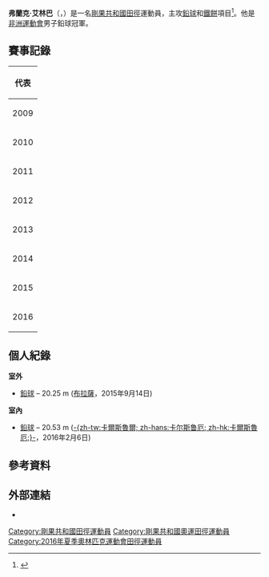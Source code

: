 {{Infobox sportsperson
| name           = 弗蘭克·艾林巴<br />''Franck Elemba''
| image          = 
| caption        = 
| birth_name     = 
| fullname       = 
| nickname       = 
| nationality    = 
| residence      = 
| birth_date     = {{birth date and age|1990|7|21|df=yes}}
| birth_place    = [[剛果共和國|剛果共和國]][[布拉薩|布拉薩]]
| death_date     = 
| death_place    = 
| height         = {{height|m=2.00}}
| weight         = {{weight|kg=115}}
| website        = 
| country        = {{CGO}}
| sport          = [[田徑|田徑]]
| event          = 鉛球、鐵餅
| olympics       = 
| show-medals    = yes
| medaltemplates = 
{{MedalSport|男子[[田徑|田徑]]}}
{{MedalCountry|{{CGO}}}}
{{MedalCompetition|[[非洲運動會|非洲運動會]]}}
{{MedalGold|[[2015年非洲運動會|2015年 布拉薩]]|鉛球}}
{{MedalBronze|[[2015年非洲運動會|2015年 布拉薩]]|鐵餅}}
{{MedalCompetition|[[非洲田徑錦標賽|非洲田徑錦標賽]]}}
{{MedalBronze|[[2014年非洲田徑錦標賽|2014年 馬拉喀什]]|鉛球}}
}}
'''弗蘭克·艾林巴'''（{{lang-en|Franck Elemba}}，{{bd|1990年|7月21日|catIdx=Elemba, Franck}}）是一名[[剛果共和國|剛果共和國]][[田徑|田徑]]運動員，主攻[[鉛球|鉛球]]和[[鐵餅|鐵餅]]項目<ref>{{cite web |url=http://www.iaaf.org/athletes/congo/franck-elemba-258931 |title=Franck Elemba |publisher=IAAF |date=2016-05-06 |accessdate=2016-05-06 |archive-date=2016-04-22 |archive-url=https://web.archive.org/web/20160422134853/http://www.iaaf.org/athletes/congo/franck-elemba-258931 |dead-url=no }}</ref>。他是[[2015年非洲運動會|非洲運動會]]男子鉛球冠軍。

== 賽事記錄 ==
{| {{AchievementTable|Event=yes}}
|-
! colspan="6" | 代表 {{CGO}}
|-
|rowspan=4|2009
|rowspan=2|{{link-en|2009年非洲青年錦標賽|2009 African Junior Athletics Championships|非洲青年錦標賽}}
|rowspan=2|[[模里西斯|模里西斯]]{{link-en|Bambous|Bambous, Mauritius}}
|第4名
|鉛球
|14.93 m
|-
|第5名
|鐵餅
|36.23 m
|-
|rowspan=2|[[2009年法語系運動會|法語系運動會]]
|rowspan=2|[[黎巴嫩|黎巴嫩]][[貝魯特|貝魯特]]
|第7名
|鉛球
|15.09 m
|-
|第9名
|鐵餅
|40.95 m
|-
|rowspan=3|2010
|rowspan=2|{{link-en|2010年非洲田徑錦標賽|2010 African Championships in Athletics|非洲錦標賽}}
|rowspan=2|[[肯亞|肯亞]][[奈洛比|奈洛比]]
|第4名
|鉛球
|15.90 m
|-
|第12名
|鐵餅
|38.56 m
|-
|{{link-en|2010年國際田總洲際盃|2010 IAAF Continental Cup|國際田總洲際盃}}
|[[克羅埃西亞|克羅埃西亞]][[斯普利特|斯普利特]]
|第8名
|鉛球
|15.83 m
|-
|rowspan=2|2011
|[[2011年夏季世界大學運動會|世界大學運動會]]
|[[中國|中國]][[深圳|深圳]]
|第18名 (q)
|鉛球
|15.71 m
|-
|[[2011年全非運動會|全非運動會]]
|[[莫三比克|莫三比克]][[馬布多|馬布多]]
|第5名
|鉛球
|16.44 m
|-
|2012
|{{link-en|2012年非洲田徑錦標賽|2012 African Championships in Athletics|非洲錦標賽}}
|[[貝南|貝南]][[波多諾伏|-{zh-hans:波多诺伏;zh-hk:波多諾伏;zh-tw:新港;}-]]
|第5名
|鉛球
|16.23 m
|-
|2013
|[[2013年法語系運動會|法語系運動會]]
|[[法國|法國]][[尼斯|尼斯]]
|第5名
|鉛球
|18.68 m
|-
|rowspan=3|2014
|[[2014年世界室內田徑錦標賽|世界室內錦標賽]]
|[[波蘭|波蘭]][[索波特|索波特]]
|第18名 (q)
|鉛球
|17.74 m
|-
|{{link-en|2014年非洲田徑錦標賽|2014 African Championships in Athletics|非洲錦標賽}}
|[[摩洛哥|摩洛哥]][[馬拉喀什|馬拉喀什]]
|bgcolor=cc9966 | 季軍
|鉛球
|18.74 m
|-
|{{link-en|2014年國際田總洲際盃|2014 IAAF Continental Cup|國際田總洲際盃}}
|[[摩洛哥|摩洛哥]][[馬拉喀什|馬拉喀什]]
|第7名
|鉛球
|19.72 m
|-
|rowspan=3|2015
|[[2015年世界田徑錦標賽|世界錦標賽]]
|[[中國|中國]][[北京|北京]]
|第21名 (q)
|鉛球
|19.40 m
|-
|rowspan=2|[[2015年非洲運動會|非洲運動會]]
|rowspan=2|[[剛果共和國|剛果共和國]][[布拉薩|布拉薩]]
|bgcolor=gold | 冠軍
|鉛球
|20.25 m
|-
|bgcolor=cc9966 | 季軍
|鐵餅
|50.30 m
|-
|2016
|[[2016年世界室內田徑錦標賽|世界室內錦標賽]]
|[[美國|美國]][[波特蘭|波特蘭]]
|第17名
|鉛球
|19.34 m
|}

== 個人紀錄 ==
'''室外'''
* [[鉛球|鉛球]] – 20.25 m ([[布拉薩|布拉薩]]，2015年9月14日)

'''室內'''
* [[鉛球|鉛球]] – 20.53 m ([[卡爾斯魯厄|-{zh-tw:卡爾斯魯爾; zh-hans:卡尔斯鲁厄; zh-hk:卡爾斯魯厄;}-]]，2016年2月6日)

== 參考資料 ==
{{Reflist}}

== 外部連結 ==
* {{IAAF name|id=258931}}

{{DEFAULTSORT:Elemba, Franck}}
[[Category:剛果共和國田徑運動員|Category:剛果共和國田徑運動員]]
[[Category:剛果共和國奧運田徑運動員|Category:剛果共和國奧運田徑運動員]]
[[Category:2016年夏季奧林匹克運動會田徑運動員|Category:2016年夏季奧林匹克運動會田徑運動員]]